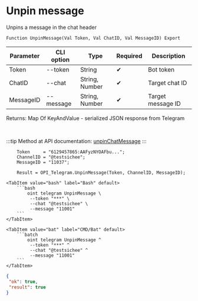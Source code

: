 ﻿---
sidebar_position: 5
---


# Unpin message
 Unpins a message in the chat header



`Function UnpinMessage(Val Token, Val ChatID, Val MessageID) Export`

  | Parameter | CLI option | Type | Required | Description |
  |-|-|-|-|-|
  | Token | --token | String | &#x2714; | Bot token |
  | ChatID | --chat | String, Number | &#x2714; | Target chat ID |
  | MessageID | --message | String, Number | &#x2714; | Target message ID |

  
  Returns:  Map Of KeyAndValue - serialized JSON response from Telegram

<br/>

:::tip
Method at API documentation: [unpinChatMessage](https://core.telegram.org/bots/api#unpinchatmessage)
:::
<br/>


```bsl title="1C:Enterprise/OneScript code example"
    Token     = "6129457865:AAFyzNYOAFbu...";
    ChannelID = "@testsichee";
    MessageID = "11037";

    Result = OPI_Telegram.UnpinMessage(Token, ChannelID, MessageID);
```
 

 <Tabs>
  
    <TabItem value="bash" label="Bash" default>
        ```bash
            oint telegram UnpinMessage \
             --token "***" \
             --chat "@testsichee" \
             --message "11001"
        ```
    </TabItem>
  
    <TabItem value="bat" label="CMD/Bat" default>
        ```batch
            oint telegram UnpinMessage ^
             --token "***" ^
             --chat "@testsichee" ^
             --message "11001"
        ```
    </TabItem>
</Tabs>


```json title="Result"
{
 "ok": true,
 "result": true
}
```
